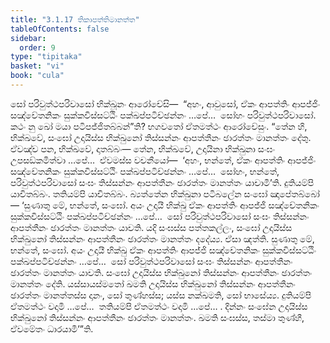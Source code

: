 ```yaml
---
title: "3.1.17 තිකාපත්තිමානත්ත"
tableOfContents: false
sidebar:
  order: 9
type: "tipitaka"
basket: "vi"
book: "cula"
---
```



<DynamicBreadcrumb />

<Division number="128" book="cula">

<Paragraph number="593" book="cula">
සෝ පරිවුත්ථපරිවාසෝ භික්ඛූනං ආරෝචේසි—  “අහං, ආවුසෝ, ඒකං ආපත්තිං ආපජ්ජිං සඤ්චේතනිකං සුක්කවිස්සට්ඨිං පක්ඛප්පටිච්ඡන්නං …පේ…  සෝහං පරිවුත්ථපරිවාසෝ. කථං නු ඛෝ මයා පටිපජ්ජිතබ්බන්”ති? භගවතෝ ඒතමත්ථං ආරෝචේසුං. “තේන හි, භික්ඛවේ, සංඝෝ උදායිස්ස භික්ඛුනෝ තිස්සන්නං ආපත්තීනං ඡාරත්තං මානත්තං දේතු. ඒවඤ්ච පන, භික්ඛවේ, දාතබ්බං—
</Paragraph>

<Paragraph number="594" book="cula">
තේන, භික්ඛවේ, උදායිනා භික්ඛුනා සංඝං උපසඞ්කමිත්වා …පේ…  ඒවමස්ස වචනීයෝ—  ‘අහං, භන්තේ, ඒකං ආපත්තිං ආපජ්ජිං සඤ්චේතනිකං සුක්කවිස්සට්ඨිං පක්ඛප්පටිච්ඡන්නං …පේ…  සෝහං, භන්තේ, පරිවුත්ථපරිවාසෝ සංඝං තිස්සන්නං ආපත්තීනං ඡාරත්තං මානත්තං යාචාමී’ති. දුතියම්පි යාචිතබ්බං. තතියම්පි යාචිතබ්බං. බ්‍යත්තේන භික්ඛුනා පටිබලේන සංඝෝ ඤාපේතබ්බෝ—
</Paragraph>

</Division>
<Division number="129" book="cula">

<Paragraph number="595" book="cula">
‘සුණාතු මේ, භන්තේ, සංඝෝ. අයං උදායී භික්ඛු ඒකං ආපත්තිං ආපජ්ජි සඤ්චේතනිකං සුක්කවිස්සට්ඨිං පක්ඛප්පටිච්ඡන්නං …පේ…  සෝ පරිවුත්ථපරිවාසෝ සංඝං තිස්සන්නං ආපත්තීනං ඡාරත්තං මානත්තං යාචති. යදි සංඝස්ස පත්තකල්ලං, සංඝෝ උදායිස්ස භික්ඛුනෝ තිස්සන්නං ආපත්තීනං ඡාරත්තං මානත්තං දදේය්‍ය. ඒසා ඤත්ති.
</Paragraph>

<Paragraph number="596" book="cula">
සුණාතු මේ, භන්තේ, සංඝෝ. අයං උදායී භික්ඛු ඒකං ආපත්තිං ආපජ්ජි සඤ්චේතනිකං සුක්කවිස්සට්ඨිං පක්ඛප්පටිච්ඡන්නං …පේ…  සෝ පරිවුත්ථපරිවාසෝ සංඝං තිස්සන්නං ආපත්තීනං ඡාරත්තං මානත්තං යාචති. සංඝෝ උදායිස්ස භික්ඛුනෝ තිස්සන්නං ආපත්තීනං ඡාරත්තං මානත්තං දේති. යස්සායස්මතෝ ඛමති උදායිස්ස භික්ඛුනෝ තිස්සන්නං ආපත්තීනං ඡාරත්තං මානත්තස්ස දානං, සෝ තුණ්හස්ස; යස්ස නක්ඛමති, සෝ භාසේය්‍ය.
</Paragraph>

<Paragraph number="597" book="cula">
දුතියම්පි ඒතමත්ථං වදාමි …පේ…  තතියම්පි ඒතමත්ථං වදාමි …පේ… .
</Paragraph>

<Paragraph number="598" book="cula">
දින්නං සංඝේන උදායිස්ස භික්ඛුනෝ තිස්සන්නං ආපත්තීනං ඡාරත්තං මානත්තං. ඛමති සංඝස්ස, තස්මා තුණ්හී, ඒවමේතං ධාරයාමී’”ති.
</Paragraph>
</Division>